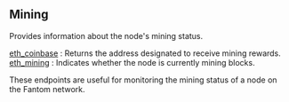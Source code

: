 
<Meta title="Fantom mining info | dRPC" />

## Mining

Provides information about the node's mining status.

[eth_coinbase](/fantom-api/mining/eth_coinbase) : Returns the address designated to receive mining rewards. \
[eth_mining](/fantom-api/mining/eth_mining) : Indicates whether the node is currently mining blocks.

These endpoints are useful for monitoring the mining status of a node on the Fantom network.

<Space h={16} />
<GetStarted />
